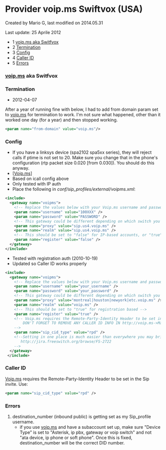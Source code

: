 
# Provider voip.ms Swiftvox (USA) 

 Created by  Mario G, last modified on 2014.05.31

Last update: 25 Aprile 2012

* 1 [voip.ms aka Switfvox](#voipmshttpvoipms-aka-switfvox)
* 2 [Termination](#-freeswitch--provider-voipms-swiftvox-usa-)
* 3 [Config](#-freeswitch--provider-voipms-swiftvox-usa-)
* 4 [Caller ID](#-freeswitch--provider-voipms-swiftvox-usa-)
* 5 [Errors](#-freeswitch--provider-voipms-swiftvox-usa-)

### [voip.ms](http://voip.ms) aka Switfvox

### Termination

* 2012-04-07

After a year of running fine with below, I had to add from domain param set to [voip.ms](http://voip.ms) for termination to work. I'm not sure what happened, other than it worked one day (for a year) and then stopped working.

```xml
<param name="from-domain" value="voip.ms"/> 
```

### Config

* If you have a linksys device (spa2102 spa5xx series), they will reject calls if ptime is not set to 20\. Make sure you change that in the phone's configuration (rtp packet size 0.020 \[from 0.030\]). You should do this anyway.
* \[[Voip.ms](http://www.voip.ms/)\]
* Based on icall config above
* Only tested with IP auth
* Place the following in _conf/sip\_profiles/external/voipms.xml_:

```xml
<include>
  <gateway name="voipms">
    <!-- Replace the values below with your Voip.ms username and password.  Even if you use an IP-based sub-account, FreeSWITCH likes values for the username and password -->
    <param name="username" value="100XXX" />
    <param name="password" value="PASSWORD" />
    <!-- This gateway could be different depending on which switch you are on -->
    <param name="proxy" value="sip.us4.voip.ms" />
    <param name="realm" value="sip.us4.voip.ms" />
    <!-- This should be set to "false" for IP-based accounts, or "true" for registration based -->
    <param name="register" value="false" />
  </gateway>
</include>
```

* Tested with registration auth (2010-10-19)
* Updated so Caller ID works properly

```xml
<include>
  <gateway name="voipms">
    <!-- Replace the values below with your Voip.ms username and password. -->
    <param name="username" value="your_username" />
    <param name="password" value="your_password" />
    <!-- This gateway could be different depending on which switch you are on -->
    <param name="proxy" value="montreal|houston|newyork|etc.voip.ms" />
    <param name="realm" value="voip.ms" />
    <!-- This should be set to "true" for registration based -->
    <param name="register" value="true" />
    <!-- Voip.ms requires the Remote-Party-Identity Header to be set in the Sip invite for Caller-ID to work right
        DON'T FORGET TO REMOVE ANY CALLER ID INFO IN http://voip.ms->Main Menu->Account Settings->CallerID Number
    -->
    <param name="sip_cid_type" value="rpd" /> 
    <!--Setting in one place is much easier than everywhere you may bridge. You can do this since 2010 Sept 27 
       http://jira.freeswitch.org/browse/FS-2722
    -->
  </gateway>
 </include>
```

### Caller ID

[Voip.ms](http://Voip.ms) requires the Remote-Party-Identity Header to be set in the Sip invite. Use:

```xml
<param name="sip_cid_type" value="rpd" /> 
```

### Errors

1. destination\_number (inbound public) is getting set as my Sip\_profile username.  
   * if you use [voip.ms](http://voip.ms) and have a subaccount set up, make sure "Device Type" is set to "Asterisk, ip pbx, gateway or voip switch" and not "ata device, ip phone or soft phone". Once this is fixed, destination\_number will be the correct DID number.

`  
`

  


